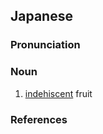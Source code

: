 ==Japanese==
{{ja-kanjitab|へい|か|yomi=o}}

===Pronunciation===
{{ja-pron|yomi=o|へいか|acc=1|acc_ref=DJR}}

===Noun===
{{ja-noun|へいか|hhira=へいくわ}}

# [[indehiscent]] fruit

===References===
<references/>